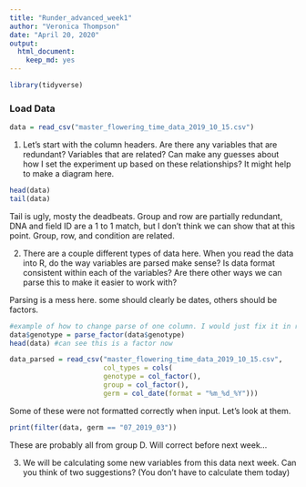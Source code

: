 ```yaml
---
title: "Runder_advanced_week1"
author: "Veronica Thompson"
date: "April 20, 2020"
output: 
  html_document: 
    keep_md: yes
---
```


```r
library(tidyverse)
```

### Load Data  
```r
data = read_csv("master_flowering_time_data_2019_10_15.csv")
```

1) Let's start with the column headers. Are there any variables that are redundant? Variables that are related? Can make any guesses about how I set the experiment up based on these relationships? It might help to make a diagram here.  

```r
head(data)
tail(data)
```  
Tail is ugly, mosty the deadbeats. Group and row are partially redundant, DNA and field ID are a 1 to 1 match, but I don't think we can show that at this point.  Group, row, and condition are related.  

2) There are a couple different types of data here. When you read the data into R, do the way variables are parsed make sense? Is data format consistent within each of the variables? Are there other ways we can parse this to make it easier to work with?  

Parsing is a mess here. some should clearly be dates, others should be factors.  
```r
#example of how to change parse of one column. I would just fix it in read_csv is the first place.  
data$genotype = parse_factor(data$genotype)
head(data) #can see this is a factor now
```   
```r
data_parsed = read_csv("master_flowering_time_data_2019_10_15.csv", 
                       col_types = cols( 
                       genotype = col_factor(),
                       group = col_factor(), 
                       germ = col_date(format = "%m_%d_%Y")))
```  
Some of these were not formatted correctly when input. Let's look at them.   

```r
print(filter(data, germ == "07_2019_03"))
```  
These are probably all from group D. Will correct before next week...  


3) We will be calculating some new variables from this data next week. Can you think of two suggestions? (You don't have to calculate them today)
